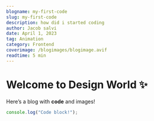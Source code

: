 ```yaml
---
blogname: my-first-code
slug: my-first-code
description: how did i started coding
author: Jacob salvi
date: April 1, 2023
tag: Animation
category: Frontend
coverimage: /blogimages/blogimage.avif
readtime: 5 min
---
```

# Welcome to Design World ✨

Here’s a blog with **code** and images!

```js
console.log("Code block!");